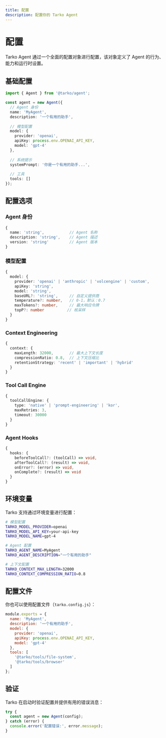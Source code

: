 ```yaml
---
title: 配置
description: 配置你的 Tarko Agent
---
```


# 配置

Tarko Agent 通过一个全面的配置对象进行配置，该对象定义了 Agent 的行为、能力和运行时设置。

## 基础配置

```typescript
import { Agent } from '@tarko/agent';

const agent = new Agent({
  // Agent 身份
  name: 'MyAgent',
  description: '一个有用的助手',
  
  // 模型配置
  model: {
    provider: 'openai',
    apiKey: process.env.OPENAI_API_KEY,
    model: 'gpt-4'
  },
  
  // 系统提示
  systemPrompt: '你是一个有用的助手...',
  
  // 工具
  tools: []
});
```

## 配置选项

### Agent 身份

```typescript
{
  name: 'string',           // Agent 名称
  description: 'string',    // Agent 描述
  version: 'string'         // Agent 版本
}
```

### 模型配置

```typescript
{
  model: {
    provider: 'openai' | 'anthropic' | 'volcengine' | 'custom',
    apiKey: 'string',
    model: 'string',
    baseURL?: 'string',     // 自定义提供商
    temperature?: number,   // 0-1，默认：0.7
    maxTokens?: number,     // 最大响应令牌
    topP?: number          // 核采样
  }
}
```

### Context Engineering

```typescript
{
  context: {
    maxLength: 32000,       // 最大上下文长度
    compressionRatio: 0.8,  // 上下文压缩比
    retentionStrategy: 'recent' | 'important' | 'hybrid'
  }
}
```

### Tool Call Engine

```typescript
{
  toolCallEngine: {
    type: 'native' | 'prompt-engineering' | 'kor',
    maxRetries: 3,
    timeout: 30000
  }
}
```

### Agent Hooks

```typescript
{
  hooks: {
    beforeToolCall?: (toolCall) => void,
    afterToolCall?: (result) => void,
    onError?: (error) => void,
    onComplete?: (result) => void
  }
}
```

## 环境变量

Tarko 支持通过环境变量进行配置：

```bash
# 模型配置
TARKO_MODEL_PROVIDER=openai
TARKO_MODEL_API_KEY=your-api-key
TARKO_MODEL_NAME=gpt-4

# Agent 配置
TARKO_AGENT_NAME=MyAgent
TARKO_AGENT_DESCRIPTION="一个有用的助手"

# 上下文配置
TARKO_CONTEXT_MAX_LENGTH=32000
TARKO_CONTEXT_COMPRESSION_RATIO=0.8
```

## 配置文件

你也可以使用配置文件（`tarko.config.js`）：

```javascript
module.exports = {
  name: 'MyAgent',
  description: '一个有用的助手',
  model: {
    provider: 'openai',
    apiKey: process.env.OPENAI_API_KEY,
    model: 'gpt-4'
  },
  tools: [
    '@tarko/tools/file-system',
    '@tarko/tools/browser'
  ]
};
```

## 验证

Tarko 在启动时验证配置并提供有用的错误消息：

```typescript
try {
  const agent = new Agent(config);
} catch (error) {
  console.error('配置错误:', error.message);
}
```

